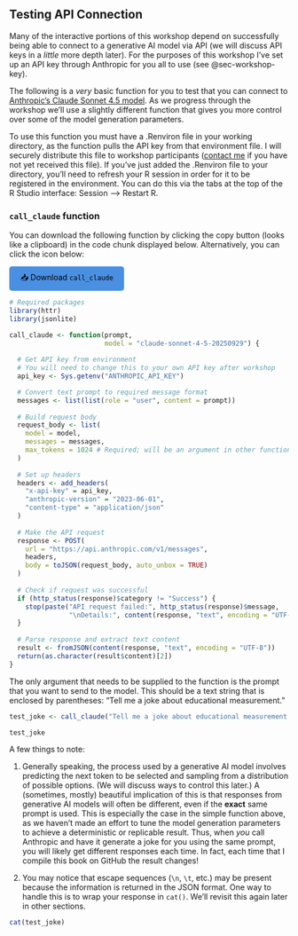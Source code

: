 ## Testing API Connection {#sec-test-connect}

Many of the interactive portions of this workshop depend on successfully being able to connect to a generative AI model via API (we will discuss API keys in a _little_ more depth later).
For the purposes of this workshop I've set up an API key through Anthropic for you all to use (see @sec-workshop-key).

The following is a _very_ basic function for you to test that you can connect to [Anthropic's Claude Sonnet 4.5 model](https://www.anthropic.com/news/claude-sonnet-4-5){target="_blank"}. 
As we progress through the workshop we'll use a slightly different function that gives you more control over some of the model generation parameters.

To use this function you must have a .Renviron file in your working directory, as the function pulls the API key from that environment file.
I will securely distribute this file to workshop participants ([contact me](mailto:CRunyon@nbme.org) if you have not yet received this file).
If you've just added the .Renviron file to your directory, you'll need to refresh your R session in order for it to be registered in the environment.
You can do this via the tabs at the top of the R Studio interface: Session --> Restart R.

### `call_claude` function {#sec-call-claude}

You can download the following function by clicking the copy button (looks like a clipboard) in the code chunk displayed below.
Alternatively, you can click the icon below:

<a href="downloads/call_claude.R" download style="display: inline-block; padding: 10px 20px; background-color: #4A90E2; color: black; text-decoration: none; border-radius: 5px;">
  📥 Download `call_claude`
</a>

```r

# Required packages
library(httr)
library(jsonlite)

call_claude <- function(prompt,
                        model = "claude-sonnet-4-5-20250929") {
  
  # Get API key from environment
  # You will need to change this to your own API key after workshop
  api_key <- Sys.getenv("ANTHROPIC_API_KEY")

  # Convert text prompt to required message format
  messages <- list(list(role = "user", content = prompt))
  
  # Build request body
  request_body <- list(
    model = model,
    messages = messages,
    max_tokens = 1024 # Required; will be an argument in other functions
  )
  
  # Set up headers
  headers <- add_headers(
    "x-api-key" = api_key,
    "anthropic-version" = "2023-06-01",
    "content-type" = "application/json"
  )
  
  # Make the API request
  response <- POST(
    url = "https://api.anthropic.com/v1/messages",
    headers,
    body = toJSON(request_body, auto_unbox = TRUE)
  )
  
  # Check if request was successful
  if (http_status(response)$category != "Success") {
    stop(paste("API request failed:", http_status(response)$message, 
               "\nDetails:", content(response, "text", encoding = "UTF-8")))
  }
  
  # Parse response and extract text content
  result <- fromJSON(content(response, "text", encoding = "UTF-8"))
  return(as.character(result$content)[2])
}

```

The only argument that needs to be supplied to the function is the prompt that you want to send to the model. 
This should be a text string that is enclosed by parentheses: "Tell me a joke about educational measurement."

```r

test_joke <- call_claude("Tell me a joke about educational measurement.")

test_joke

```

A few things to note:

1. Generally speaking, the process used by a generative AI model involves predicting the next token to be selected and sampling from a distribution of possible options.
(We will discuss ways to control this later.)
A (sometimes, mostly) beautiful implication of this is that responses from generative AI models will often be different, even if the **exact** same prompt is used.
This is especially the case in the simple function above, as we haven't made an effort to tune the model generation parameters to achieve a deterministic or replicable result.
Thus, when _you_ call Anthropic and have it generate a joke for you using the same prompt, you will likely get different responses each time.
In fact, each time that I compile this book on GitHub the result changes!

2. You may notice that escape sequences (`\n`, `\t`, etc.) may be present because the information is returned in the JSON format.
One way to handle this is to wrap your response in `cat()`.
We'll revisit this again later in other sections.

```r

cat(test_joke)

```

